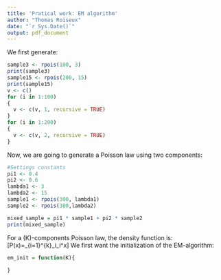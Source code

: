 ```yaml
---
title: 'Pratical work: EM algorithm'
author: "Thomas Roiseux"
date: "`r Sys.Date()`"
output: pdf_document
---
```

\part{Simulation}
We first generate:
\begin{enumerate}
\item A sample of \(n=100\) observations with a Poisson law using \(\lambda=3\).
\item A sample of \(n=200\) observations with a Poisson law using \(\lambda=15\).
\item A vector of \(300\) coordinates, which the 100 first are 1 and the others are 2.
\end{enumerate}
```r
sample3 <- rpois(100, 3)
print(sample3)
sample15 <- rpois(200, 15)
print(sample15)
v <- c()
for (i in 1:100)
{
  v <- c(v, 1, recursive = TRUE)
}
for (i in 1:200)
{
  v <- c(v, 2, recursive = TRUE)
}
```

Now, we are going to generate a Poisson law using two components:
```r
#Settings constants
pi1 <- 0.4
pi2 <- 0.6
lambda1 <- 3
lambda2 <- 15
sample1 <- rpois(300, lambda1)
sample2 <- rpois(300,lambda2)

mixed_sample = pi1 * sample1 + pi2 * sample2
print(mixed_sample)
```

\part{EM-algorithm}
For a \(K\)-components Poisson law, the density function is:
\[P(x)=\sum_{i=1}^{k}\pi_i\frac{\mathrm{e}^{-\lambda_i}}{x!}\lambda_i^x\]
We first want the initialization of the EM-algorithm:
```r
em_init = function(K){
  
}
```